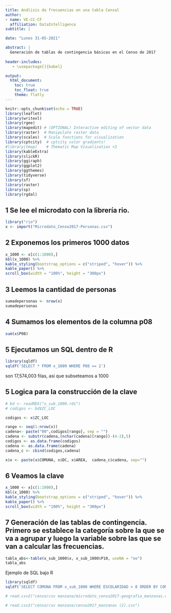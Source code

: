 ```yaml
---
title: Análisis de frecuencias en una tabla Censal
author:
- name: VE-CC-CF
  affiliation: DataIntelligence
subtitle: | 

date: "Lunes 31-05-2021"

abstract: |
  Generación de tablas de contingencia básicas en el Censo de 2017
 
header-includes:
   - \usepackage[]{babel}

output:
  html_document:
    toc: true
    toc_float: true
    theme: flatly
---
```



```r
knitr::opts_chunk$set(echo = TRUE)
library(leaflet)
library(writexl)
library(rgee)
library(mapedit) # (OPTIONAL) Interactive editing of vector data
library(raster)  # Manipulate raster data
library(scales)  # Scale functions for visualization
library(cptcity)  # cptcity color gradients!
#library(tmap)    # Thematic Map Visualization <3
library(kableExtra)
library(slickR)
library(ggiraph)
library(ggplot2)
library(ggthemes)
library(tidyverse)
library(sf)
library(raster)
library(sp)
library(rgdal)
```


## 1 Se lee el microdato con la librería rio. 


```r
library("rio")
x <- import("Microdato_Censo2017-Personas.csv")
```


## 2 Exponemos los primeros 1000 datos

```r
x_1000 <- x[c(1:1000),]
kbl(x_1000) %>%
kable_styling(bootstrap_options = c("striped", "hover")) %>%
kable_paper() %>%
scroll_box(width = "100%", height = "300px")
```

## 3 Leemos la cantidad de personas


```r
sumadepersonas <- nrow(x)
sumadepersonas
```

## 4 Sumamos los elementos de la columna p08


```r
sum(x$P08)
```

## 5 Ejecutamos un SQL dentro de R

```r
library(sqldf)
sqldf('SELECT * FROM x_1000 WHERE P08 == 2')
```
son 17,574,003 filas, asi que subseteamos a 1000

## 5 Logica para la construcción de la clave

```r
# bd <- readRDS("x_sub_1000.rds")
# codigos <- bd$ZC_LOC

codigos <- x$ZC_LOC

rango <- seq(1:nrow(x))
cadena<- paste("00",codigos[rango], sep = "")
cadena <- substr(cadena,(nchar(cadena)[rango])-(4-2),5)
codigos <- as.data.frame(codigos)
cadena <- as.data.frame(cadena)
cadena_c <- cbind(codigos,cadena)

x$x <- paste(x$COMUNA, x$DC, x$AREA,  cadena_c$cadena, sep="")
```


## 6 Veamos la clave

```r

x_1000 <- x[c(1:1000),]
kbl(x_1000) %>%
kable_styling(bootstrap_options = c("striped", "hover")) %>%
kable_paper() %>%
scroll_box(width = "100%", height = "300px")
```

## 7 Generación de las tablas de contingencia. Primero se establece la categoría sobre la que se va a agrupar y luego la variable sobre las que se van a calcular las frecuencias.


```r
tabla_abs<-table(x_sub_1000$x, x_sub_1000$P10, useNA = "no")
tabla_abs
```




Ejemplo de SQL bajo R


```r
library(sqldf)
sqldf('SELECT COMUNA FROM x_sub_1000 WHERE ESCOLARIDAD > 8 ORDER BY COMUNA ASC')
```


```r
# read.csv2("censo/csv manzana/microdato_censo2017-geografia_manzanas.csv")
```


```r
# read.csv2("censo/csv manzana/censo2017_manzanas (2).csv")
```










